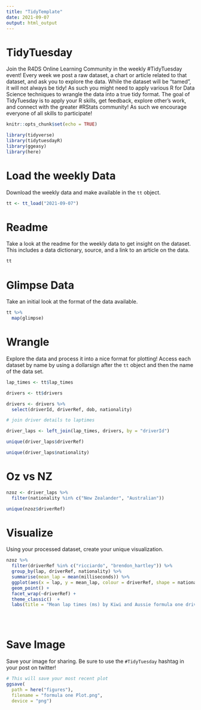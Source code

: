 ```yaml
---
title: "TidyTemplate"
date: 2021-09-07
output: html_output
---
```


# TidyTuesday

Join the R4DS Online Learning Community in the weekly #TidyTuesday event!
Every week we post a raw dataset, a chart or article related to that dataset, and ask you to explore the data.
While the dataset will be “tamed”, it will not always be tidy! As such you might need to apply various R for Data Science techniques to wrangle the data into a true tidy format.
The goal of TidyTuesday is to apply your R skills, get feedback, explore other’s work, and connect with the greater #RStats community!
As such we encourage everyone of all skills to participate!

```r

knitr::opts_chunk$set(echo = TRUE)

library(tidyverse)
library(tidytuesdayR)
library(ggeasy)
library(here)

```

# Load the weekly Data

Download the weekly data and make available in the `tt` object.

```r

tt <- tt_load("2021-09-07")

```


# Readme

Take a look at the readme for the weekly data to get insight on the dataset.
This includes a data dictionary, source, and a link to an article on the data.

```r

tt

```


# Glimpse Data

Take an initial look at the format of the data available.

```r

tt %>% 
  map(glimpse)

```

# Wrangle

Explore the data and process it into a nice format for plotting! Access each dataset by name by using a dollarsign after the `tt` object and then the name of the data set.

```r

lap_times <- tt$lap_times

drivers <- tt$drivers

drivers <- drivers %>%
  select(driverId, driverRef, dob, nationality)

# join driver details to laptimes

driver_laps <- left_join(lap_times, drivers, by = "driverId")

unique(driver_laps$driverRef)

unique(driver_laps$nationality)

```

# Oz vs NZ

```r
nzoz <- driver_laps %>%
  filter(nationality %in% c("New Zealander", "Australian"))

unique(nzoz$driverRef)
```


# Visualize

Using your processed dataset, create your unique visualization.

```r

nzoz %>%
  filter(driverRef %in% c("ricciardo", "brendon_hartley")) %>%
  group_by(lap, driverRef, nationality) %>%
  summarise(mean_lap = mean(milliseconds)) %>%
  ggplot(aes(x = lap, y = mean_lap, colour = driverRef, shape = nationality)) +
  geom_point() +
  facet_wrap(~driverRef) +
  theme_classic()  +
  labs(title = "Mean lap times (ms) by Kiwi and Aussie formula one drivers", y = "Mean lap time (ms)")


  
```

# Save Image

Save your image for sharing. Be sure to use the `#TidyTuesday` hashtag in your post on twitter! 

```r

# This will save your most recent plot
ggsave(
  path = here("figures"), 
  filename = "formula one Plot.png",
  device = "png")

```
